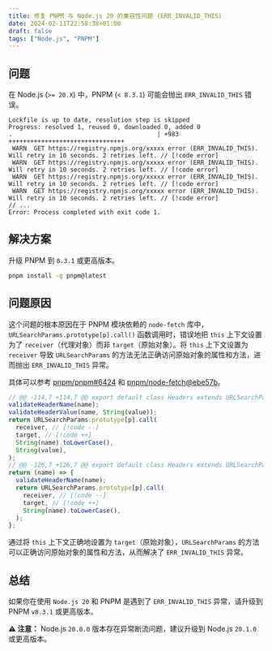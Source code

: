 ```yaml
---
title: 修复 PNPM 与 Node.js 20 的兼容性问题 (ERR_INVALID_THIS)
date: 2024-02-11T22:58:38+01:00
draft: false
tags: ["Node.js", "PNPM"]
---
```


## 问题

在 Node.js (`>= 20.X`) 中，PNPM (`< 8.3.1`) 可能会抛出 `ERR_INVALID_THIS` 错误。

```plaintext
Lockfile is up to date, resolution step is skipped
Progress: resolved 1, reused 0, downloaded 0, added 0
.                                        | +983 ++++++++++++++++++++++++++++++++
 WARN  GET https://registry.npmjs.org/xxxxx error (ERR_INVALID_THIS). Will retry in 10 seconds. 2 retries left. // [!code error]
 WARN  GET https://registry.npmjs.org/xxxxx error (ERR_INVALID_THIS). Will retry in 10 seconds. 2 retries left. // [!code error]
 WARN  GET https://registry.npmjs.org/xxxxx error (ERR_INVALID_THIS). Will retry in 10 seconds. 2 retries left. // [!code error]
 WARN  GET https://registry.npmjs.org/xxxxx error (ERR_INVALID_THIS). Will retry in 10 seconds. 2 retries left. // [!code error]
// ...
Error: Process completed with exit code 1.
```

## 解决方案

升级 PNPM 到 `8.3.1` 或更高版本。

```bash
pnpm install -g pnpm@latest
```

## 问题原因

这个问题的根本原因在于 PNPM 模块依赖的 `node-fetch` 库中，`URLSearchParams.prototype[p].call()` 函数调用时，错误地把 `this` 上下文设置为了 `receiver`（代理对象）而非 `target`（原始对象）。将 `this` 上下文设置为 `receiver` 导致 `URLSearchParams` 的方法无法正确访问原始对象的属性和方法，进而抛出 `ERR_INVALID_THIS` 异常。

具体可以参考 [pnpm/pnpm#6424](https://github.com/pnpm/pnpm/issues/6424) 和 [pnpm/node-fetch@ebe57b](https://github.com/pnpm/node-fetch/commit/ebe57b3986135258dbac010b754fc54de4beb2a8)。

```js
// @@ -114,7 +114,7 @@ export default class Headers extends URLSearchParams {
validateHeaderName(name);
validateHeaderValue(name, String(value));
return URLSearchParams.prototype[p].call(
  receiver, // [!code --]
  target, // [!code ++]
  String(name).toLowerCase(),
  String(value),
);
// @@ -126,7 +126,7 @@ export default class Headers extends URLSearchParams {
return (name) => {
  validateHeaderName(name);
  return URLSearchParams.prototype[p].call(
    receiver, // [!code --]
    target, // [!code ++]
    String(name).toLowerCase(),
  );
};
```

通过将 `this` 上下文正确地设置为 `target`（原始对象），`URLSearchParams` 的方法可以正确访问原始对象的属性和方法，从而解决了 `ERR_INVALID_THIS` 异常。

## 总结

如果你在使用 `Node.js 20` 和 PNPM 是遇到了 `ERR_INVALID_THIS` 异常，请升级到 PNPM `v8.3.1` 或更高版本。

**:warning: 注意：** Node.js `20.0.0` 版本存在异常断流问题，建议升级到 Node.js `20.1.0` 或更高版本。
